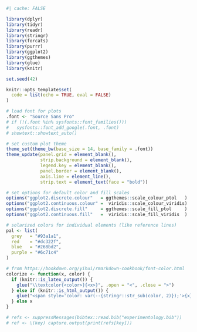 ```r
#| cache: FALSE

library(dplyr)
library(tidyr)
library(readr)
library(stringr)
library(forcats)
library(purrr)
library(ggplot2)
library(ggthemes)
library(glue)
library(knitr)

set.seed(42)

knitr::opts_template$set(
  code = list(echo = TRUE, eval = FALSE)
)

# load font for plots
.font <- "Source Sans Pro"
# if (!(.font %in% sysfonts::font_families()))
#   sysfonts::font_add_google(.font, .font)
# showtext::showtext_auto()

# set custom plot theme
theme_set(theme_bw(base_size = 14, base_family = .font))
theme_update(panel.grid = element_blank(),
             strip.background = element_blank(),
             legend.key = element_blank(),
             panel.border = element_blank(),
             axis.line = element_line(),
             strip.text = element_text(face = "bold"))

# set options for default color and fill scales
options("ggplot2.discrete.colour"   = ggthemes::scale_colour_ptol   )
options("ggplot2.continuous.colour" =  viridis::scale_colour_viridis)
options("ggplot2.discrete.fill"     = ggthemes::scale_fill_ptol     )
options("ggplot2.continuous.fill"   =  viridis::scale_fill_viridis  )

# solarized colors for individual elements (like reference lines)
pal <- list(
  grey   = "#93a1a1",
  red    = "#dc322f",
  blue   = "#268bd2",
  purple = "#6c71c4"
)

# from https://bookdown.org/yihui/rmarkdown-cookbook/font-color.html
colorize <- function(x, color) {
  if (knitr::is_latex_output()) {
    glue("\\textcolor{<color>}{<x>}", .open = "<", .close = ">")
  } else if (knitr::is_html_output()) {
    glue("<span style='color: var(--{stringr::str_sub(color, 2)});'>{x}</span>")
  } else x
}

# refs <- suppressMessages(bibtex::read.bib("experimentology.bib"))
# ref <- \(key) capture.output(print(refs[key]))
```
